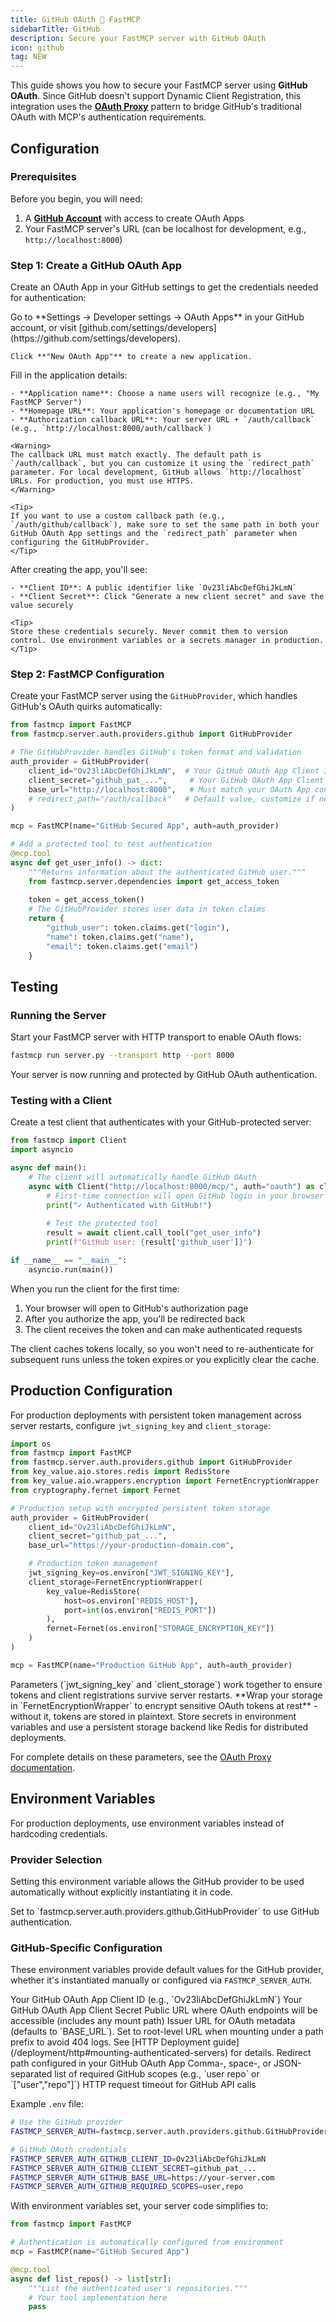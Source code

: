 ```yaml
---
title: GitHub OAuth 🤝 FastMCP
sidebarTitle: GitHub
description: Secure your FastMCP server with GitHub OAuth
icon: github
tag: NEW
---
```



<VersionBadge version="2.12.0" />

This guide shows you how to secure your FastMCP server using **GitHub OAuth**. Since GitHub doesn't support Dynamic Client Registration, this integration uses the [**OAuth Proxy**](/servers/auth/oauth-proxy) pattern to bridge GitHub's traditional OAuth with MCP's authentication requirements.

## Configuration

### Prerequisites

Before you begin, you will need:
1. A **[GitHub Account](https://github.com/)** with access to create OAuth Apps
2. Your FastMCP server's URL (can be localhost for development, e.g., `http://localhost:8000`)

### Step 1: Create a GitHub OAuth App

Create an OAuth App in your GitHub settings to get the credentials needed for authentication:

<Steps>
<Step title="Navigate to OAuth Apps">
    Go to **Settings → Developer settings → OAuth Apps** in your GitHub account, or visit [github.com/settings/developers](https://github.com/settings/developers).
    
    Click **"New OAuth App"** to create a new application.
</Step>

<Step title="Configure Your OAuth App">
    Fill in the application details:
    
    - **Application name**: Choose a name users will recognize (e.g., "My FastMCP Server")
    - **Homepage URL**: Your application's homepage or documentation URL
    - **Authorization callback URL**: Your server URL + `/auth/callback` (e.g., `http://localhost:8000/auth/callback`)
    
    <Warning>
    The callback URL must match exactly. The default path is `/auth/callback`, but you can customize it using the `redirect_path` parameter. For local development, GitHub allows `http://localhost` URLs. For production, you must use HTTPS.
    </Warning>
    
    <Tip>
    If you want to use a custom callback path (e.g., `/auth/github/callback`), make sure to set the same path in both your GitHub OAuth App settings and the `redirect_path` parameter when configuring the GitHubProvider.
    </Tip>
</Step>

<Step title="Save Your Credentials">
    After creating the app, you'll see:
    
    - **Client ID**: A public identifier like `Ov23liAbcDefGhiJkLmN`
    - **Client Secret**: Click "Generate a new client secret" and save the value securely
    
    <Tip>
    Store these credentials securely. Never commit them to version control. Use environment variables or a secrets manager in production.
    </Tip>
</Step>
</Steps>

### Step 2: FastMCP Configuration

Create your FastMCP server using the `GitHubProvider`, which handles GitHub's OAuth quirks automatically:

```python server.py
from fastmcp import FastMCP
from fastmcp.server.auth.providers.github import GitHubProvider

# The GitHubProvider handles GitHub's token format and validation
auth_provider = GitHubProvider(
    client_id="Ov23liAbcDefGhiJkLmN",  # Your GitHub OAuth App Client ID
    client_secret="github_pat_...",     # Your GitHub OAuth App Client Secret
    base_url="http://localhost:8000",   # Must match your OAuth App configuration
    # redirect_path="/auth/callback"   # Default value, customize if needed
)

mcp = FastMCP(name="GitHub Secured App", auth=auth_provider)

# Add a protected tool to test authentication
@mcp.tool
async def get_user_info() -> dict:
    """Returns information about the authenticated GitHub user."""
    from fastmcp.server.dependencies import get_access_token
    
    token = get_access_token()
    # The GitHubProvider stores user data in token claims
    return {
        "github_user": token.claims.get("login"),
        "name": token.claims.get("name"),
        "email": token.claims.get("email")
    }
```

## Testing

### Running the Server

Start your FastMCP server with HTTP transport to enable OAuth flows:

```bash
fastmcp run server.py --transport http --port 8000
```

Your server is now running and protected by GitHub OAuth authentication.

### Testing with a Client

Create a test client that authenticates with your GitHub-protected server:

```python test_client.py
from fastmcp import Client
import asyncio

async def main():
    # The client will automatically handle GitHub OAuth
    async with Client("http://localhost:8000/mcp/", auth="oauth") as client:
        # First-time connection will open GitHub login in your browser
        print("✓ Authenticated with GitHub!")
        
        # Test the protected tool
        result = await client.call_tool("get_user_info")
        print(f"GitHub user: {result['github_user']}")

if __name__ == "__main__":
    asyncio.run(main())
```

When you run the client for the first time:
1. Your browser will open to GitHub's authorization page
2. After you authorize the app, you'll be redirected back
3. The client receives the token and can make authenticated requests

<Info>
The client caches tokens locally, so you won't need to re-authenticate for subsequent runs unless the token expires or you explicitly clear the cache.
</Info>

## Production Configuration

<VersionBadge version="2.13.0" />

For production deployments with persistent token management across server restarts, configure `jwt_signing_key` and `client_storage`:

```python server.py
import os
from fastmcp import FastMCP
from fastmcp.server.auth.providers.github import GitHubProvider
from key_value.aio.stores.redis import RedisStore
from key_value.aio.wrappers.encryption import FernetEncryptionWrapper
from cryptography.fernet import Fernet

# Production setup with encrypted persistent token storage
auth_provider = GitHubProvider(
    client_id="Ov23liAbcDefGhiJkLmN",
    client_secret="github_pat_...",
    base_url="https://your-production-domain.com",

    # Production token management
    jwt_signing_key=os.environ["JWT_SIGNING_KEY"],
    client_storage=FernetEncryptionWrapper(
        key_value=RedisStore(
            host=os.environ["REDIS_HOST"],
            port=int(os.environ["REDIS_PORT"])
        ),
        fernet=Fernet(os.environ["STORAGE_ENCRYPTION_KEY"])
    )
)

mcp = FastMCP(name="Production GitHub App", auth=auth_provider)
```

<Note>
Parameters (`jwt_signing_key` and `client_storage`) work together to ensure tokens and client registrations survive server restarts. **Wrap your storage in `FernetEncryptionWrapper` to encrypt sensitive OAuth tokens at rest** - without it, tokens are stored in plaintext. Store secrets in environment variables and use a persistent storage backend like Redis for distributed deployments.

For complete details on these parameters, see the [OAuth Proxy documentation](/servers/auth/oauth-proxy#configuration-parameters).
</Note>

## Environment Variables

<VersionBadge version="2.12.1" />

For production deployments, use environment variables instead of hardcoding credentials.

### Provider Selection

Setting this environment variable allows the GitHub provider to be used automatically without explicitly instantiating it in code.

<Card>
<ParamField path="FASTMCP_SERVER_AUTH" default="Not set">
Set to `fastmcp.server.auth.providers.github.GitHubProvider` to use GitHub authentication.
</ParamField>
</Card>

### GitHub-Specific Configuration

These environment variables provide default values for the GitHub provider, whether it's instantiated manually or configured via `FASTMCP_SERVER_AUTH`.

<Card>
<ParamField path="FASTMCP_SERVER_AUTH_GITHUB_CLIENT_ID" required>
Your GitHub OAuth App Client ID (e.g., `Ov23liAbcDefGhiJkLmN`)
</ParamField>

<ParamField path="FASTMCP_SERVER_AUTH_GITHUB_CLIENT_SECRET" required>
Your GitHub OAuth App Client Secret
</ParamField>

<ParamField path="FASTMCP_SERVER_AUTH_GITHUB_BASE_URL" default="http://localhost:8000">
Public URL where OAuth endpoints will be accessible (includes any mount path)
</ParamField>

<ParamField path="FASTMCP_SERVER_AUTH_GITHUB_ISSUER_URL" default="Uses BASE_URL">
Issuer URL for OAuth metadata (defaults to `BASE_URL`). Set to root-level URL when mounting under a path prefix to avoid 404 logs. See [HTTP Deployment guide](/deployment/http#mounting-authenticated-servers) for details.
</ParamField>

<ParamField path="FASTMCP_SERVER_AUTH_GITHUB_REDIRECT_PATH" default="/auth/callback">
Redirect path configured in your GitHub OAuth App
</ParamField>

<ParamField path="FASTMCP_SERVER_AUTH_GITHUB_REQUIRED_SCOPES" default='["user"]'>
Comma-, space-, or JSON-separated list of required GitHub scopes (e.g., `user repo` or `["user","repo"]`)
</ParamField>

<ParamField path="FASTMCP_SERVER_AUTH_GITHUB_TIMEOUT_SECONDS" default="10">
HTTP request timeout for GitHub API calls
</ParamField>
</Card>

Example `.env` file:
```bash
# Use the GitHub provider
FASTMCP_SERVER_AUTH=fastmcp.server.auth.providers.github.GitHubProvider

# GitHub OAuth credentials
FASTMCP_SERVER_AUTH_GITHUB_CLIENT_ID=Ov23liAbcDefGhiJkLmN
FASTMCP_SERVER_AUTH_GITHUB_CLIENT_SECRET=github_pat_...
FASTMCP_SERVER_AUTH_GITHUB_BASE_URL=https://your-server.com
FASTMCP_SERVER_AUTH_GITHUB_REQUIRED_SCOPES=user,repo
```

With environment variables set, your server code simplifies to:

```python server.py
from fastmcp import FastMCP

# Authentication is automatically configured from environment
mcp = FastMCP(name="GitHub Secured App")

@mcp.tool
async def list_repos() -> list[str]:
    """List the authenticated user's repositories."""
    # Your tool implementation here
    pass
```
